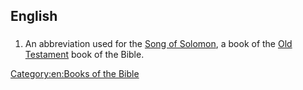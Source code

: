 ==English==

==={{abbreviation}}===
{{infl|en|abbreviation}}
# {{biblical}} An abbreviation used for the [[Song of Solomon]], a book of the [[Old Testament]] book of the Bible. 

[[Category:en:Books of the Bible]]